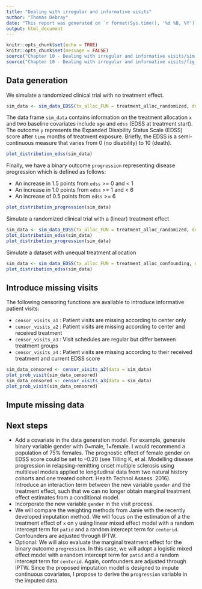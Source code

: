 ```yaml
---
title: "Dealing with irregular and informative visits"
author: "Thomas Debray"
date: "This report was generated on `r format(Sys.time(), '%d %B, %Y')`"
output: html_document
---
```


```r
knitr::opts_chunk$set(echo = TRUE)
knitr::opts_chunk$set(message = FALSE)
source("Chapter 10 - Dealing with irregular and informative visits/sim.r")
source("Chapter 10 - Dealing with irregular and informative visits/fig_functions.r")

```

## Data generation

We simulate a randomized clinical trial with no treatment effect. 

```r
sim_data <- sim_data_EDSS(tx_alloc_FUN = treatment_alloc_randomized, delta_xt = 0)
```

The data frame `sim_data` contains information on the treatment allocation `x` and two  baseline covariates include `age` and `edss` (EDSS at treatment start). The outcome `y` represents the Expanded Disability Status Scale (EDSS) score after `time` months of treatment exposure. Briefly, the EDSS is a semi-continuous measure that varies from 0 (no disability) to 10 (death). 

```r
plot_distribution_edss(sim_data)
```

Finally, we have a binary outcome `progression` representing disease progression which is defined as follows:

* An increase in 1.5 points from `edss` >= 0 and < 1
* An increase in 1.0 points from `edss` >= 1 and < 6
* An increase of 0.5 points from `edss` >= 6

```r
plot_distribution_progression(sim_data)
```

Simulate a randomized clinical trial with a (linear) treatment effect

```r
sim_data <- sim_data_EDSS(tx_alloc_FUN = treatment_alloc_randomized, delta_xt = -0.007)
plot_distribution_edss(sim_data)
plot_distribution_progression(sim_data)
```

Simulate a dataset with unequal treatment allocation

```r
sim_data <- sim_data_EDSS(tx_alloc_FUN = treatment_alloc_confounding, delta_xt = -0.007)
plot_distribution_edss(sim_data)
```


## Introduce missing visits

The following censoring functions are available to introduce informative patient visits: 

* `censor_visits_a1` : Patient visits are missing according to center only
* `censor_visits_a2` : Patient visits are missing according to center and received treatment
* `censor_visits_a3` : Visit schedules are regular but differ between treatment groups
* `censor_visits_a4` : Patient visits are missing according to their received treatment and current EDSS score

```r
sim_data_censored <- censor_visits_a2(data = sim_data)
plot_prob_visit(sim_data_censored)
sim_data_censored <- censor_visits_a3(data = sim_data)
plot_prob_visit(sim_data_censored)
```

## Impute missing data


## Next steps

* Add a covariate in the data generation model. For example, generate binary variable gender with 0=male, 1=female. I would recommend a population of 75\% females. The prognostic effect of female gender on EDSS score could be set to –0.20  (see Tilling K, et al. Modelling disease progression in relapsing-remitting onset multiple sclerosis using multilevel models applied to longitudinal data from two natural history cohorts and one treated cohort. Health Technol Assess. 2016). Introduce an interaction term between the new variable `gender` and the treatment effect, such that we can no longer obtain marginal treatment effect estimates from a conditional model.
* Incorporate the new variable `gender` in the visit process. 
* We will compare the weighting methods from Janie with the recently developed imputation method. We will focus on the estimation of a the treatment effect of `x` on `y` using linear mixed effect model with a random intercept term for `patid` and a random intercept term for `centerid`. Confounders are adjusted through IPTW.
* Optional: We will also evaluate the marginal treatment effect for the binary outcome `progression`. In this case, we will adopt a logistic mixed effect model with a random intercept term for `patid` and a random intercept term for `centerid`. Again, confounders are adjusted through IPTW. Since the proposed imputation model is designed to impute continuous covariates, I propose to derive the `progression` variable in the imputed data.

